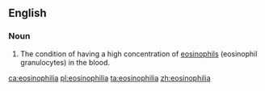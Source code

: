 ==English==

===Noun===
{{en-noun|~}}

# {{label|en|medicine}} The condition of having a high concentration of [[eosinophil]]s (eosinophil granulocytes) in the blood.

[[ca:eosinophilia]]
[[pl:eosinophilia]]
[[ta:eosinophilia]]
[[zh:eosinophilia]]